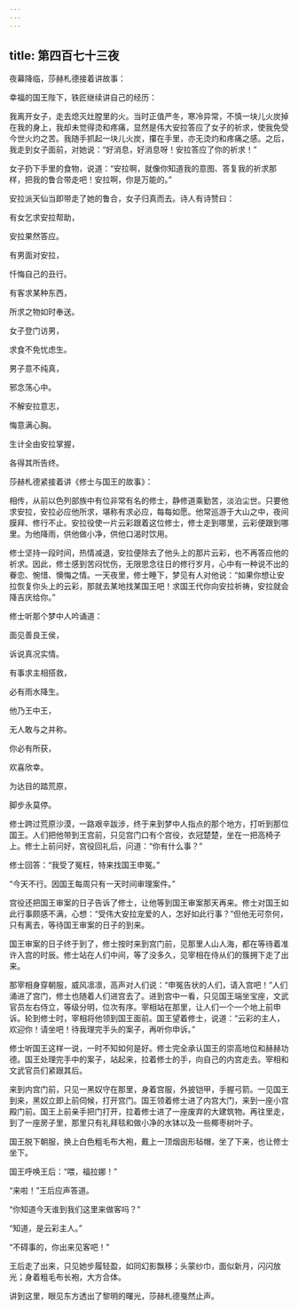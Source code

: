 ```yaml
---
---
---
```

title: 第四百七十三夜
---






夜幕降临，莎赫札德接着讲故事：





幸福的国王陛下，铁匠继续讲自己的经历：

我离开女子，走去熄灭灶膛里的火。当时正值严冬，寒冷异常，不慎一块儿火炭掉在我的身上，我却未觉得烫和疼痛，显然是伟大安拉答应了女子的祈求，使我免受今世火灼之苦。我随手抓起一块儿火炭，攥在手里，亦无烫灼和疼痛之感。之后，我走到女子面前，对她说：“好消息，好消息呀！安拉答应了你的祈求！”

女子扔下手里的食物，说道：“安拉啊，就像你知道我的意图、答复我的祈求那样，把我的鲁合带走吧！安拉啊，你是万能的。”

安拉派天仙当即带走了她的鲁合，女子归真而去。诗人有诗赞曰：


有女乞求安拉帮助，

安拉果然答应。

有男面对安拉，

忏悔自己的丑行。

有客求某种东西，

所求之物如时奉送。

女子登门访男，

求食不免忧虑生。

男子意不纯真，

邪念荡心中。

不解安拉意志，

悔意满心胸。

生计全由安拉掌握，

各得其所告终。



莎赫札德紧接着讲《修士与国王的故事》：

相传，从前以色列部族中有位非常有名的修士，静修道乘勤苦，淡泊尘世。只要他求安拉，安拉必应他所求，堪称有求必应，每每如愿。他常巡游于大山之中，夜间膜拜、修行不止。安拉役使一片云彩跟着这位修士，修士走到哪里，云彩便跟到哪里。为他降雨，供他做小净，供他口渴时饮用。

修士坚持一段时间，热情减退，安拉便除去了他头上的那片云彩，也不再答应他的祈求。因此，修士感到苦闷忧伤，无限思念往日的修行岁月，心中有一种说不出的眷恋、惋惜、懊悔之情。一天夜里，修士睡下，梦见有人对他说：“如果你想让安拉恢复你头上的云彩，那就去某地找某国王吧！求国王代你向安拉祈祷，安拉就会降吉庆给你。”

修士听那个梦中人吟诵道：


面见善良王侯，

诉说真况实情。

有事求主相搭救，

必有雨水降生。

他乃王中王，

无人敢与之并称。

你必有所获，

欢喜欣幸。

为达目的踏荒原，

脚步永莫停。



修士跨过荒原沙漠，一路艰辛跋涉，终于来到梦中人指点的那个地方，打听到那位国王。人们把他带到王宫前，只见宫门口有个宫役，衣冠楚楚，坐在一把高椅子上。修士上前问好，宫役回礼后，问道：“你有什么事？”

修士回答：“我受了冤枉，特来找国王申冤。”

“今天不行。因国王每周只有一天时间审理案件。”

宫役还把国王审案的日子告诉了修士，让他等到国王审案那天再来。修士对国王如此行事颇感不满，心想：“受伟大安拉宠爱的人，怎好如此行事？”但他无可奈何，只有离去，等待国王审案的日子的到来。

国王审案的日子终于到了，修士按时来到宫门前，见那里人山人海，都在等待着准许入宫的时辰。修士站在人们中间，等了没多久，见宰相在侍从们的簇拥下走了出来。

那宰相身穿朝服，威风凛凛，高声对人们说：“申冤告状的人们，请入宫吧！”人们涌进了宫门，修士也随着人们进宫去了。进到宫中一看，只见国王端坐宝座，文武官员左右侍立，等级分明，位次有序。宰相站在那里，让人们一个一个地上前申诉。轮到修士时，宰相将他领到国王面前。国王望着修士，说道：“云彩的主人，欢迎你！请坐吧！待我理完手头的案子，再听你申诉。”

修士听国王这样一说，一时不知如何是好。修士完全承认国王的崇高地位和赫赫功德。国王处理完手中的案子，站起来，拉着修士的手，向自己的内宫走去。宰相和文武官员们紧跟其后。

来到内宫门前，只见一黑奴守在那里，身着宫服，外披铠甲，手握弓箭。一见国王到来，黑奴立即上前伺候，打开宫门。国王领着修士进了内宫大门，来到一座小宫殿门前。国王上前亲手把门打开，拉着修士进了一座废弃的大建筑物。再往里走，到了一座房子里，那里只有礼拜毯和做小净的水钵以及一些椰枣树叶子。

国王脱下朝服，换上白色粗毛布大袍，戴上一顶烟囱形毡帽，坐了下来，也让修士坐下。

国王呼唤王后：“喂，福拉娜！”

“来啦！”王后应声答道。

“你知道今天谁到我们这里来做客吗？”

“知道，是云彩主人。”

“不碍事的，你出来见客吧！”

王后走了出来，只见她步履轻盈，如同幻影飘移；头蒙纱巾，面似新月，闪闪放光；身着粗毛布长袍，大方合体。





讲到这里，眼见东方透出了黎明的曙光，莎赫札德戛然止声。